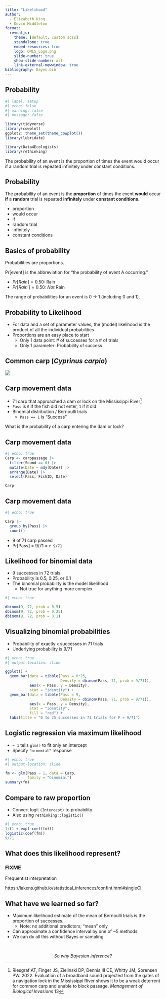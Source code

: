 ```yaml
---
title: "Likelihood"
author:
  - Elizabeth King
  - Kevin Middleton
format:
  revealjs:
    theme: [default, custom.scss]
    standalone: true
    embed-resources: true
    logo: QMLS_Logo.png
    slide-number: true
    show-slide-number: all
    link-external-newwindow: true
bibliography: Bayes.bib
---
```


## Probability

```r
#| label: setup
#| echo: false
#| warning: false
#| message: false

library(tidyverse)
library(cowplot)
ggplot2::theme_set(theme_cowplot())
library(lubridate)

library(Data4Ecologists)
library(rethinking)
```

The probability of an event is the proportion of times the event would occur if a random trial is repeated infinitely under constant conditions.


## Probability

The probability of an event is the **proportion** of times the event **would** occur **if** a **random** trial is repeated **infinitely** under **constant conditions**.

- proportion
- would occur
- if
- random trial
- infinitely
- constant conditions


## Basics of probability

Probabilities are proportions.

Pr[event] is the abbreviation for “the probability of event A occurring.”

- $Pr[Rain] = 0.50$: Rain
- $Pr[Rain'] = 0.50$: *Not* Rain

The range of probabilities for an event is 0 $\rightarrow$ 1 (including 0 and 1).


## Probability to Likelihood

- For data and a set of parameter values, the (model) likelihood is the product of all the individual probabilities
- Proportions are an easy place to start
  - Only 1 data point: # of successes for a # of trials
  - Only 1 parameter: Probability of success


## Common carp (*Cyprinus carpio*)

![](https://upload.wikimedia.org/wikipedia/commons/d/dc/%D0%9A%D0%B0%D1%80%D0%BF.jpg)


## Carp movement data

- 71 carp that approached a dam or lock on the Mississippi River^[Riesgraf AT, Finger JS, Zielinski DP, Dennis III CE, Whitty JM, Sorensen PW. 2022. Evaluation of a broadband sound projected from the gates of a navigation lock in the Mississippi River shows it to be a weak deterrent for common carp and unable to block passage. *Management of Biological Invasions* 13]
- `Pass` is `0` if the fish did not enter, `1` if it did
- Binomial distribution / Bernoulli trials
  - `Pass == 1` is "Success"

What is the probability of a carp entering the dam or lock?


## Carp movement data

```r
#| echo: true
Carp <- carppassage |> 
  filter(Sound == 0) |> 
  mutate(Date = mdy(Date)) |> 
  arrange(Date) |> 
  select(Pass, FishID, Date)

Carp
```


## Carp movement data

```r
#| echo: true

Carp |> 
  group_by(Pass) |> 
  count()
```

- 9 of 71 carp passed
- Pr[Pass] = 9/71 = `r 9/71`


## Likelihood for binomial data

- 9 successes in 72 trials
- Probability is 0.5, 0.25, or 0.1
- The binomial probability is the model likelihood
  - Not true for anything more complex

```r
#| echo: true

dbinom(9, 72, prob = 0.5)
dbinom(9, 72, prob = 0.25)
dbinom(9, 72, prob = 0.1)
```


## Visualizing binomial probabilities

- Probability of exactly `x` successes in 71 trials
- Underlying probability is 9/71

```r
#| echo: true
#| output-location: slide

ggplot() +
  geom_bar(data = tibble(Pass = 0:25,
                         Density = dbinom(Pass, 71, prob = 9/71)),
           aes(x = Pass, y = Density),
           stat = "identity") +
  geom_bar(data = tibble(Pass = 9,
                         Density = dbinom(Pass, 71, prob = 9/71)),
           aes(x = Pass, y = Density),
           stat = "identity",
           fill = "red") +
  labs(title = "0 to 25 successes in 71 trials for P = 9/71")
```


## Logistic regression via maximum likelihood

- `~ 1` tells `glm()` to fit only an intercept
- Specify `"binomial"` response

```r
#| echo: true
#| output-location: slide

fm <- glm(Pass ~ 1, data = Carp,
          family = "binomial")
summary(fm)
```


## Compare to raw proportion

- Convert logit `(Intercept)` to probability 
- Also using `rethinking::logistic()`

```r
#| echo: true
1/(1 + exp(-coef(fm)))
logistic(coef(fm))
9/71
```


## What does this likelihood represent?

### FIXME

Frequentist interpretation

https://lakens.github.io/statistical_inferences/confint.html#singleCI



## What have we learned so far?

- Maximum likelihood estimate of the mean of Bernoulli trials is the proportion of successes.
  - Note: no additional predictors; "mean" only
- Can approximate a confidence interval by one of ~5 methods
- We can do all this without Bayes or sampling

<br />

<center>
*So why Bayesian inference?*
</center>

